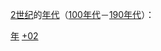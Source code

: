 {{Catnav|頁面分類|历史|歷史學|年代学|年代}}
{{Catnav|頁面分類|人文學科|歷史學|年代学|年代}}

[[2世纪|2世纪]]的[[年代|年代]]（[[100年代|100年代]]－[[190年代|190年代]]）：

{{世纪各年代导航}}

[[Category:2世纪|年]]
[[Category:年代|+02]]